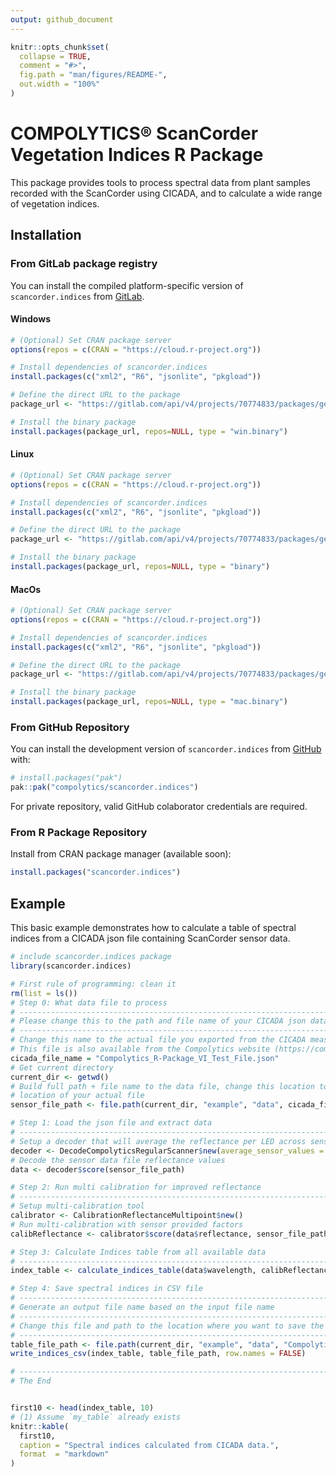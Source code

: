 ```yaml
---
output: github_document
---
```


<!-- README.md is generated from README.Rmd. Please edit that file -->

```r
knitr::opts_chunk$set(
  collapse = TRUE,
  comment = "#>",
  fig.path = "man/figures/README-",
  out.width = "100%"
)
```

# COMPOLYTICS® ScanCorder Vegetation Indices R Package

<!-- badges: start -->
<!-- badges: end -->

This package provides tools to process spectral data from plant samples recorded with the ScanCorder using CICADA, and to calculate a wide range of vegetation indices. 

## Installation

### From GitLab package registry

You can install the compiled platform-specific version of `scancorder.indices` from [GitLab](https://gitlab.com/compolytics-public/scancorder.indices/-/packages/).

#### Windows

``` r
# (Optional) Set CRAN package server
options(repos = c(CRAN = "https://cloud.r-project.org"))

# Install dependencies of scancorder.indices
install.packages(c("xml2", "R6", "jsonlite", "pkgload"))

# Define the direct URL to the package
package_url <- "https://gitlab.com/api/v4/projects/70774833/packages/generic/scancorder.indices/1.1.2/windows/scancorder.indices.zip"

# Install the binary package
install.packages(package_url, repos=NULL, type = "win.binary")
```

#### Linux

``` r
# (Optional) Set CRAN package server
options(repos = c(CRAN = "https://cloud.r-project.org"))

# Install dependencies of scancorder.indices
install.packages(c("xml2", "R6", "jsonlite", "pkgload"))

# Define the direct URL to the package
package_url <- "https://gitlab.com/api/v4/projects/70774833/packages/generic/scancorder.indices/1.1.2/linux/scancorder.indices.tar.gz"

# Install the binary package
install.packages(package_url, repos=NULL, type = "binary")
```

#### MacOs

``` r
# (Optional) Set CRAN package server
options(repos = c(CRAN = "https://cloud.r-project.org"))

# Install dependencies of scancorder.indices
install.packages(c("xml2", "R6", "jsonlite", "pkgload"))

# Define the direct URL to the package
package_url <- "https://gitlab.com/api/v4/projects/70774833/packages/generic/scancorder.indices/1.1.2/macos/scancorder.indices.tgz"

# Install the binary package
install.packages(package_url, repos=NULL, type = "mac.binary")
```

### From GitHub Repository

You can install the development version of `scancorder.indices` from [GitHub](https://github.com/) with:

``` r
# install.packages("pak")
pak::pak("compolytics/scancorder.indices")
```
For private repository, valid GitHub colaborator credentials are required.

### From R Package Repository

Install from CRAN package manager (available soon):

```r
install.packages("scancorder.indices")
```

## Example

This basic example demonstrates how to calculate a table of spectral indices from a CICADA json file containing ScanCorder sensor data.

```r
# include scancorder.indices package
library(scancorder.indices)

# First rule of programming: clean it
rm(list = ls())
# Step 0: What data file to process
# ------------------------------------------------------------------------------
# Please change this to the path and file name of your CICADA json data file.
# ------------------------------------------------------------------------------
# Change this name to the actual file you exported from the CICADA measurement app
# This file is also available from the Compolytics website (https://compolytics.com/vi-ppda)
cicada_file_name = "Compolytics_R-Package_VI_Test_File.json"
# Get current directory
current_dir <- getwd()
# Build full path + file name to the data file, change this location to the
# location of your actual file
sensor_file_path <- file.path(current_dir, "example", "data", cicada_file_name)

# Step 1: Load the json file and extract data
# ------------------------------------------------------------------------------
# Setup a decoder that will average the reflectance per LED across sensor channels
decoder <- DecodeCompolyticsRegularScanner$new(average_sensor_values = TRUE)
# Decode the sensor data file reflectance values
data <- decoder$score(sensor_file_path)

# Step 2: Run multi calibration for improved reflectance
# ------------------------------------------------------------------------------
# Setup multi-calibration tool
calibrator <- CalibrationReflectanceMultipoint$new()
# Run multi-calibration with sensor provided factors
calibReflectance <- calibrator$score(data$reflectance, sensor_file_path)

# Step 3: Calculate Indices table from all available data
# ------------------------------------------------------------------------------
index_table <- calculate_indices_table(data$wavelength, calibReflectance, data$fwhm, data$meta_table)

# Step 4: Save spectral indices in CSV file
# ------------------------------------------------------------------------------
# Generate an output file name based on the input file name
# ------------------------------------------------------------------------------
# Change this file and path to the location where you want to save the indices table
# ------------------------------------------------------------------------------
table_file_path <- file.path(current_dir, "example", "data", "Compolytics_R-Package_VI_Test_File_Indices.csv")
write_indices_csv(index_table, table_file_path, row.names = FALSE)

# ------------------------------------------------------------------------------
# The End
```

<div style="overflow-x:auto;">

```r
first10 <- head(index_table, 10)
# (1) Assume `my_table` already exists
knitr::kable(
  first10,
  caption = "Spectral indices calculated from CICADA data.",
  format  = "markdown"
)
```


